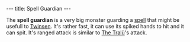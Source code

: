 ---
title: Spell Guardian
---

{{Infobox Enemy
 |image=Spell Guardian.png
 |race=creature
 |gender=none
 |size=large
 |lba1=
 |lba2=yes
 |alignment=neutral
 |occupation=Guards the area
 |requires=green
 |melee=yes
 |ranged=yes
 |magic=
 |explosive=
 |range=long
 |speed=
 |damage=
 |rate=
 |reaction=
 |recovery=
}}

The '''spell guardian''' is a very big monster guarding a [[Protection Spell|spell]] that might be usefull to [[Twinsen]].
It's rather fast, it can use its spiked hands to hit and it can spit. It's ranged attack is similar to [[The Tralü]]'s attack.
{{stub}}